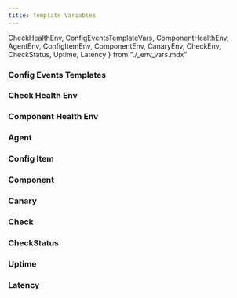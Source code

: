 ```yaml
---
title: Template Variables
---
```


  CheckHealthEnv, ConfigEventsTemplateVars, ComponentHealthEnv,
  AgentEnv, ConfigItemEnv, ComponentEnv, CanaryEnv, CheckEnv, CheckStatus,
  Uptime, Latency
} from "./_env_vars.mdx"

### Config Events Templates
<ConfigEventsTemplateVars />

### Check Health Env
<CheckHealthEnv />

### Component Health Env
<ComponentHealthEnv />

### Agent
<AgentEnv />

### Config Item
<ConfigItemEnv />

### Component
<ComponentEnv />

### Canary
<CanaryEnv />

### Check
<CheckEnv />

### CheckStatus
<CheckStatus />

### Uptime
<Uptime />

### Latency
<Latency />